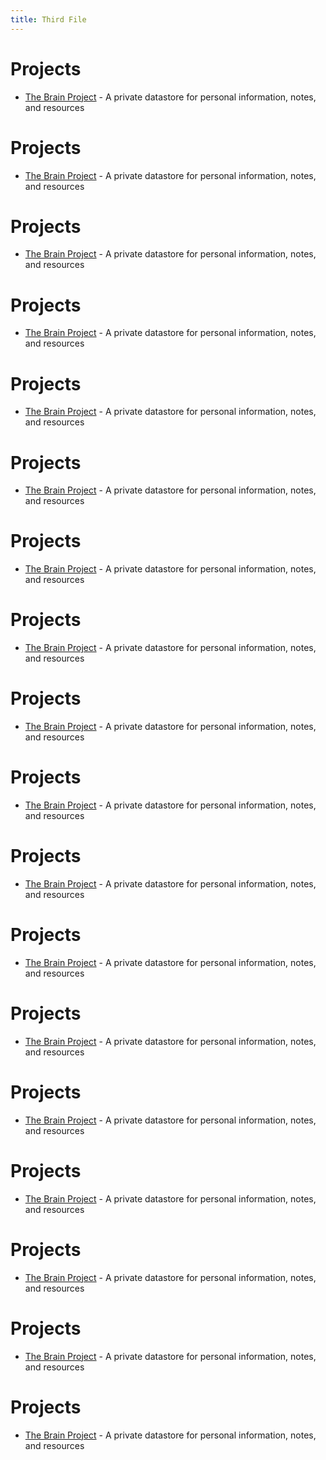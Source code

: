```yaml
---
title: Third File
---
```


# Projects

- [The Brain Project](./the-brain.mdx) - A private datastore for personal information, notes, and resources

# Projects

- [The Brain Project](./the-brain.mdx) - A private datastore for personal information, notes, and resources

# Projects

- [The Brain Project](./the-brain.mdx) - A private datastore for personal information, notes, and resources

# Projects

- [The Brain Project](./the-brain.mdx) - A private datastore for personal information, notes, and resources

# Projects

- [The Brain Project](./the-brain.mdx) - A private datastore for personal information, notes, and resources

# Projects

- [The Brain Project](./the-brain.mdx) - A private datastore for personal information, notes, and resources

# Projects

- [The Brain Project](./the-brain.mdx) - A private datastore for personal information, notes, and resources

# Projects

- [The Brain Project](./the-brain.mdx) - A private datastore for personal information, notes, and resources

# Projects

- [The Brain Project](./the-brain.mdx) - A private datastore for personal information, notes, and resources

# Projects

- [The Brain Project](./the-brain.mdx) - A private datastore for personal information, notes, and resources

# Projects

- [The Brain Project](./the-brain.mdx) - A private datastore for personal information, notes, and resources

# Projects

- [The Brain Project](./the-brain.mdx) - A private datastore for personal information, notes, and resources

# Projects

- [The Brain Project](./the-brain.mdx) - A private datastore for personal information, notes, and resources

# Projects

- [The Brain Project](./the-brain.mdx) - A private datastore for personal information, notes, and resources

# Projects

- [The Brain Project](./the-brain.mdx) - A private datastore for personal information, notes, and resources

# Projects

- [The Brain Project](./the-brain.mdx) - A private datastore for personal information, notes, and resources

# Projects

- [The Brain Project](./the-brain.mdx) - A private datastore for personal information, notes, and resources

# Projects

- [The Brain Project](./the-brain.mdx) - A private datastore for personal information, notes, and resources
